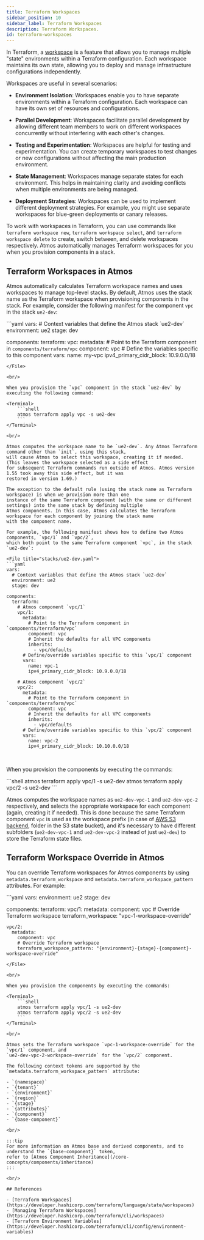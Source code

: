 ```yaml
---
title: Terraform Workspaces
sidebar_position: 10
sidebar_label: Terraform Workspaces
description: Terraform Workspaces.
id: terraform-workspaces
---
```


In Terraform, a [workspace](https://developer.hashicorp.com/terraform/language/state/workspaces) is a feature that allows
you to manage multiple "state" environments within a Terraform configuration. Each workspace maintains its own state,
allowing you to deploy and manage infrastructure configurations independently.

Workspaces are useful in several scenarios:

- **Environment Isolation**: Workspaces enable you to have separate environments within a Terraform configuration.
Each workspace can have its own set of resources and configurations.

- **Parallel Development**: Workspaces facilitate parallel development by allowing different team members to work on
different workspaces concurrently without interfering with each other's changes.

- **Testing and Experimentation**: Workspaces are helpful for testing and experimentation.
You can create temporary workspaces to test changes or new configurations without affecting the main production environment.

- **State Management**: Workspaces manage separate states for each environment.
This helps in maintaining clarity and avoiding conflicts when multiple environments are being managed.

- **Deployment Strategies**: Workspaces can be used to implement different deployment strategies.
For example, you might use separate workspaces for blue-green deployments or canary releases.

To work with workspaces in Terraform, you can use commands like `terraform workspace new`, `terraform workspace select`,
and `terraform workspace delete` to create, switch between, and delete workspaces respectively.
Atmos automatically manages Terraform workspaces for you when you provision components in a stack.

## Terraform Workspaces in Atmos

Atmos automatically calculates Terraform workspace names and uses workspaces to manage top-level stacks. By default, Atmos uses the stack
name as the Terraform workspace when provisioning components in the stack. For example, consider the following manifest
for the component `vpc` in the stack `ue2-dev`:

<File title="stacks/ue2-dev.yaml">
```yaml
vars:
  # Context variables that define the Atmos stack `ue2-dev`
  environment: ue2
  stage: dev

components:
  terraform:
    vpc:
      metadata:
        # Point to the Terraform component in `components/terraform/vpc`
        component: vpc
      # Define the variables specific to this component
      vars:
        name: my-vpc
        ipv4_primary_cidr_block: 10.9.0.0/18
```
</File>

<br/>

When you provision the `vpc` component in the stack `ue2-dev` by executing the following command:

<Terminal>
    ```shell
    atmos terraform apply vpc -s ue2-dev
    ```
</Terminal>

<br/>

Atmos computes the workspace name to be `ue2-dev`. Any Atmos Terraform command other than `init`, using this stack,
will cause Atmos to select this workspace, creating it if needed. (This leaves the workspace selected as a side effect
for subsequent Terraform commands run outside of Atmos. Atmos version 1.55 took away this side effect, but it was
restored in version 1.69.)

The exception to the default rule (using the stack name as Terraform workspace) is when we provision more than one
instance of the same Terraform component (with the same or different settings) into the same stack by defining multiple
Atmos components. In this case, Atmos calculates the Terraform workspace for each component by joining the stack name
with the component name.

For example, the following manifest shows how to define two Atmos components, `vpc/1` and `vpc/2`,
which both point to the same Terraform component `vpc`, in the stack `ue2-dev`:

<File title="stacks/ue2-dev.yaml">
```yaml
vars:
  # Context variables that define the Atmos stack `ue2-dev`
  environment: ue2
  stage: dev

components:
  terraform:
    # Atmos component `vpc/1`
    vpc/1:
      metadata:
        # Point to the Terraform component in `components/terraform/vpc`
        component: vpc
        # Inherit the defaults for all VPC components
        inherits:
          - vpc/defaults
      # Define/override variables specific to this `vpc/1` component
      vars:
        name: vpc-1
        ipv4_primary_cidr_block: 10.9.0.0/18

    # Atmos component `vpc/2`
    vpc/2:
      metadata:
        # Point to the Terraform component in `components/terraform/vpc`
        component: vpc
        # Inherit the defaults for all VPC components
        inherits:
          - vpc/defaults
      # Define/override variables specific to this `vpc/2` component
      vars:
        name: vpc-2
        ipv4_primary_cidr_block: 10.10.0.0/18
```
</File>

<br/>

When you provision the components by executing the commands:

<Terminal>
    ```shell
    atmos terraform apply vpc/1 -s ue2-dev
    atmos terraform apply vpc/2 -s ue2-dev
    ```
</Terminal>

<br/>

Atmos computes the workspace names as `ue2-dev-vpc-1` and `ue2-dev-vpc-2` respectively,
and selects the appropriate workspace for each component (again, creating it if needed).
This is done because the same Terraform component `vpc` is used as the workspace prefix
(in case of [AWS S3 backend](https://developer.hashicorp.com/terraform/language/settings/backends/s3),
folder in the S3 state bucket), and it's necessary to have different subfolders (`ue2-dev-vpc-1`
and `ue2-dev-vpc-2` instead of just `ue2-dev`) to store the Terraform state files.

## Terraform Workspace Override in Atmos

You can override Terraform workspaces for Atmos components by using `metadata.terraform_workspace` and
`metadata.terraform_workspace_pattern` attributes. For example:

<File title="stacks/ue2-dev.yaml">
```yaml
vars:
  environment: ue2
  stage: dev

components:
  terraform:
    vpc/1:
      metadata:
        component: vpc
        # Override Terraform workspace
        terraform_workspace: "vpc-1-workspace-override"

    vpc/2:
      metadata:
        component: vpc
        # Override Terraform workspace
        terraform_workspace_pattern: "{environment}-{stage}-{component}-workspace-override"
```
</File>

<br/>

When you provision the components by executing the commands:

<Terminal>
    ```shell
    atmos terraform apply vpc/1 -s ue2-dev
    atmos terraform apply vpc/2 -s ue2-dev
    ```
</Terminal>

<br/>

Atmos sets the Terraform workspace `vpc-1-workspace-override` for the `vpc/1` component, and
`ue2-dev-vpc-2-workspace-override` for the `vpc/2` component.

The following context tokens are supported by the `metadata.terraform_workspace_pattern` attribute:

- `{namespace}`
- `{tenant}`
- `{environment}`
- `{region}`
- `{stage}`
- `{attributes}`
- `{component}`
- `{base-component}`

<br/>

:::tip
For more information on Atmos base and derived components, and to understand the `{base-component}` token,
refer to [Atmos Component Inheritance](/core-concepts/components/inheritance)
:::

<br/>

## References

- [Terraform Workspaces](https://developer.hashicorp.com/terraform/language/state/workspaces)
- [Managing Terraform Workspaces](https://developer.hashicorp.com/terraform/cli/workspaces)
- [Terraform Environment Variables](https://developer.hashicorp.com/terraform/cli/config/environment-variables)
